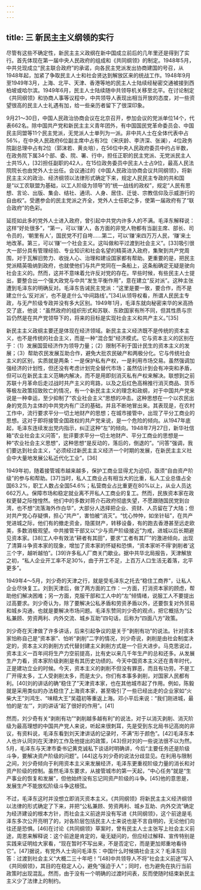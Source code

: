 ```yaml
---
---
---
```

title: 三 新民主主义纲领的实行
---




尽管有这些不确定性，新民主主义政纲在新中国成立前后的几年里还是得到了实行。首先体现在第一届中央人民政府的组成和《共同纲领》的制定。1948年5月，中共兑现成立“民主联合政府”的承诺，向各民主党派发出协商建国的号召，从1948年起，加紧了争取民主人士和社会贤达到解放区来的统战工作。1948年9月至1949年3月，上海、北平、天津、香港等地的民主人士陆续经秘密交通被接到西柏坡或哈尔滨。1949年6月，民主人士陆续随中共领导机关移至北平。在讨论制定《共同纲领》和协商人事等议程中，中共领导人表现出相当开放的态度，对一些资望很高的民主人士礼遇有加，给一些亲历者留下了很深印象。

9月21～30日，中国人民政治协商会议在北京召开，参加会议的党派单位14个，代表662名。除中国共产党和新民主主义青年团外，有中国国民党革命委员会、中国民主同盟等11个民主党派，无党派人士单列为一派。非中共人士在全体代表中占56%，在中央人民政府6位副主席中占有3位（宋庆龄、李济深、张澜），4位政务院副总理中占有2位（郭沫若、黄炎培），在56位中央人民政府委员中约占半数，在政务院下属34个部、委、院、署、行中，担任正职的民主党派、无党派民主人士共15人，[32]担任副职的42人，在15位政务委员中民主人士占9位，最高人民法院院长也由党外人士出任。会议通过的《中国人民政治协商会议共同纲领》，将新民主主义的政治、经济纲领以法律形式确定下来，规定人民民主专政的共和国是“以工农联盟为基础，以工人阶级为领导”的“统一战线的政权”，规定“人民有思想、言论、出版、集会、结社、通讯、人身、居住、迁徙、宗教信仰及示威游行的自由权”。受邀参会的民主党派之齐全，党外人士任职之多，使第一届政府有了“联合政府”的色彩。

延揽如此多的党外人士进入政府，曾引起中共党内许多人的不满。毛泽东解释说：这样“好处很多”，“第一，可以‘赚’人，各方面的非党人物都有当副主席、部长、司令员的，‘朝里有人’，国民党不打自垮……第二，可以‘赚’来四万万人民，‘赚’来土地改革。第三，可以‘赚’一个社会主义。这叫做和平过渡到社会主义”。[33]吸引很大一部分具有管理经验、专业知识和社会名望的精英进入政府，集聚到共产党周围，对于瓦解旧势力、收拢人心、治理和建设国家都有帮助。更重要的是，把民主党派精英吸纳到政府，也就使他们与共产党同在一条船上，这条船确定无疑是驶向社会主义的。然而，这并不意味着允许反对党的存在。早些时候，有些民主人士提出，要整合出一个强大政党与中共“发生平衡作用”，意在建立“反对派”。这种主张遭到毛泽东的明确反对。毛泽东告诫民主党派：“这里是要一致，要合作，而不是建立什么‘反对派’，也不是走什么‘中间路线’。”[34]从领导权看，所谓人民民主专政，与无产阶级专政并没有多大区别。1949年1月，毛泽东就向秘密来华的米高扬交了底，他说：“虽然政府的组织形式和苏联、东欧国家有所不同，但其性质与宗旨仍然是在共产党领导下的，将来的目标是实现社会主义和共产主义。”[35]

新民主主义政纲主要还是体现在经济领域。新民主主义经济既不是传统的资本主义，也不是传统的社会主义，而是一种“混合型”经济模式。它与资本主义的区别在于：（1）发展国营经济作为领导力量；（2）限制不利于国计民生的资本主义的发展；（3）帮助农民发展互助合作，避免大批农民破产和两极分化。它与传统社会主义的区别，实质就是两条：一是保护私有产权，一是利用市场交易。虽然强调加强经济的计划性，但还没有考虑计划完全替代市场；虽然估计到会有冲突和矛盾，但可以在新民主主义范畴内解决，而不是用即刻消灭私有产权来解决。联想到之前苏联十月革命后走过战时共产主义的弯路，以及之后红色高棉推行消灭商品、货币等极左政策招致败亡的情况，有一个新民主主义的理念和政纲，对于中国共产党来说是一种幸运，至少抑制了“农业社会主义”思想的冲击。这种思想在一个以农民出身的党员为主体的中共党内有广泛的基础，并且不断地冒出来。其表现是，在农村工作中，流行要求平分一切土地财产的思想；在城市接管中，出现了平分工商业的思想。这对于即将接管全国政权的共产党来说，是一个危险的倾向。从1947年底起，毛泽东连续发出党内指示，纠正这种“左”的倾向。1948年7月27日，新华社信箱“农业社会主义问答”，批评要求平分一切土地财产、平分工商业的思想是一种“农业社会主义思想”，这种思想“是反动的，落后的，倒退的”。“问答”强调，我们要达到社会主义，“必须经过新民主主义经济一个时期的发展，在新民主主义社会中大量地发展公私近代化工业”。[36]

1949年初，随着接管城市越来越多，保护工商业显得尤为迫切，亟须“自由资产阶级”的参与和帮助。[37]当时，私人工商业占有相当大的比重，私人工业总值占全国63.2%，职工人数占全国54.6%；私营商业占比重更在80%以上，从业人员达662万人。保障市场和稳定就业离不开私人工商业的复工。然而，民族资本家在政权更替之际惶惶然。他们中的多数对蒋介石政府彻底失望，不愿跟随国民党到台湾，也不想“流落海外作白华”，大部分人选择把企业、资财、人员留在了大陆；但对共产党心存疑惧，担心“共产”，害怕被“消灭”。“忧心忡忡，如坐针毡”，在共产党进城之际，他们有的撤走资金，隐匿财产，转移设备，有的跑去香港甚至远走欧美，多数消极观望。中共接管干部又以“少与资产阶级接近”为戒，进城以后长期避见资本家。[38]工人中有效法“耕者有其田”，要求“工者有其厂”的激进倾向，出现了清算斗争资本家的现象，增加了资本家的怀疑和恐惧，“资本家听不得‘剥削者’这三个字，越听越怕”。[39]许多私人厂商关门歇业。据中共华北局报告，天津解放之初，“私人企业开工率不足30%，由于开工不足，上百万人口生活无着落，北平更多”。

1949年4～5月，刘少奇的天津之行，就是受毛泽东之托去“稳住工商界”，让私人企业尽快复工。刘到天津后，做了两方面的工作：一方面，打消资本家的顾虑，帮助他们解决困难；另一方面，克服干部和工人中的“左”倾情绪，说服工人不要提出过高要求。刘少奇认为，除了要解决公私矛盾和劳资矛盾以外，还要恢复对外贸易和城乡沟通，也就是要解决市场问题。毛泽东赞同刘少奇的观点，把它概括为“公私兼顾、劳资两利、内外交流、城乡互助”四句话，后称为“四面八方”政策。

刘少奇在天津做了许多讲话，后来引起争议的是关于“剥削有功”的说法。针对资本家怕称自己是“资本家”、怕听“剥削”二字的情况，刘少奇说，剥削是由社会制度决定的，资本主义的剥削方式代替封建主义剥削方式是一个巨大进步。马克思说过，资本主义一百年间将生产力空前提高，比有史以来几千年生产的总和还多。从发展生产力看，资本家阶级剥削是有其历史功绩的。今天中国资本主义还在青年时代，正是建功立业的时候。今天，资本主义的剥削不但没有罪恶，而且有功劳。不是工厂开得太多，工人受剥削太多，而是太少。你们有本事多剥削，对国家人民都有利。[40]刘的讲话的确“稳住了”天津资本家，也在其他城市起了作用。例如，陈毅就是采用类似的办法稳住了上海资本家，甚至吸引了一些已经出走的企业家如“火柴大王”刘鸿生、“味精大王”吴蕴初等重返上海。邓小平后来说：“我们刚进城，最怕的是‘左’”，刘的讲话“起了很好的作用”。[41]

然而，刘少奇有关“剥削有功”“剥削越多越有利”的说法，对于以消灭剥削、消灭阶级为最高理想的中国共产党人来说，听起来很刺耳，先是受到东北局书记高岗的非议，有资料说，毛泽东看到刘天津讲话的记录时，不满“形于颜色”。[42]毛泽东本人也许认同刘在天津的工作及他提出的政策，[43]但对刘的一些说法很不以为然。5月，毛泽东与天津市委书记黄克诚私下谈话时明确讲，今后“主要任务还是阶级斗争，要解决资产阶级的问题”。[44]这与刘少奇的说法分歧显见。在利用与限制之间，刘少奇倾向于利用资本主义来发展经济，毛泽东更重视阶级力量的消长和对资产阶级的控制。虽然毛泽东要求，从接管城市的第一天起，“中心任务”就是“生产事业的恢复和发展”，但他始终没有忘记同资产阶级的斗争。[45]他的意思是，发展生产不能放松阶级斗争这根弦。

不过，毛泽东这时并没想立即消灭资本主义。《共同纲领》将新民主主义经济纲领以法律的形式确定了下来，并把“公私兼顾、劳资两利、城乡互助、内外交流”确定为经济建设的根本方针，而社会主义前途并没有写进《共同纲领》，这个前途是毛泽东多次公开亮明了的，对各阶层包括民主人士来说也是不言自明的，无论他们向往还是恐惧。[46]在讨论《共同纲领》草案时，曾有民主人士主张写上社会主义前途，周恩来解释说：这个前途是肯定的，毫无疑问的，但应经过解释、宣传特别是实践来证明给大家看，“现在暂时不写出来，不是否定它，而是更加郑重地看待它”。[47]据说，有党外人士询问毛泽东：中国什么时候搞社会主义？毛泽东回答：过渡到社会主义“大概二三十年吧！”[48]中共领导人不将“社会主义前途”写入《共同纲领》，其目的在稳定人心，避免“强迫于人”；同时，也为避免在执行当前政策时出现混乱。然而，由于没有一个明确的过渡时间表，反而使随时结束新民主主义少了法律上的制约。
